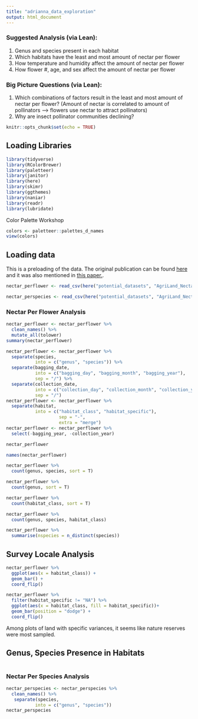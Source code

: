 ```yaml
---
title: "adrianna_data_exploration"
output: html_document
---
```


### Suggested Analysis (via Lean):
1. Genus and species present in each habitat
2. Which habitats have the least and most amount of nectar per flower
3. How temperature and humidity affect the amount of nectar per flower
4. How flower #, age, and sex affect the amount of nectar per flower

### Big Picture Questions (via Lean):
1. Which combinations of factors result in the least and most amount of nectar per flower? 
  (Amount of nectar is correlated to amount of pollinators --> flowers use nectar to attract pollinators)
2. Why are insect pollinator communities declining?

```r
knitr::opts_chunk$set(echo = TRUE)
```

## Loading Libraries
```r
library(tidyverse)
library(RColorBrewer)
library(paletteer)
library(janitor)
library(here)
library(skimr)
library(ggthemes)
library(naniar)
library(readr)
library(lubridate)
```


Color Palette Workshop
```r
colors <- paletteer::palettes_d_names
view(colors)
```


## Loading data
This is a preloading of the data. The original publication can be found [here](https://doi.org/10.1038/nature16532) and it was also mentioned in [this paper.](https://doi.org/10.1111/2041-210X.12779).
```r
nectar_perflower <- read_csv(here("potential_datasets", "AgriLand_Nectar_perflower.csv"))
```

```r
nectar_perspecies <- read_csv(here("potential_datasets", "AgriLand_Nectar_perspecies.csv"))
```

### Nectar Per Flower Analysis
```r
nectar_perflower <- nectar_perflower %>% 
  clean_names() %>% 
  mutate_all(tolower)
summary(nectar_perflower)
```

```r
nectar_perflower <- nectar_perflower %>% 
  separate(species,
           into = c("genus", "species")) %>% 
  separate(bagging_date,
           into = c("bagging_day", "bagging_month", "bagging_year"),
           sep = "/") %>% 
  separate(collection_date,
           into = c("collection_day", "collection_month", "collection_year"),
           sep = "/")
nectar_perflower <- nectar_perflower %>% 
  separate(habitat,
           into = c("habitat_class", "habitat_specific"),
                    sep = "-",
                    extra = "merge")
nectar_perflower <- nectar_perflower %>% 
  select(-bagging_year, -collection_year)

nectar_perflower
```

```r
names(nectar_perflower)
```


```r
nectar_perflower %>% 
  count(genus, species, sort = T)
```
```r
nectar_perflower %>% 
  count(genus, sort = T)
```
```r
nectar_perflower %>% 
  count(habitat_class, sort = T)
```
```r
nectar_perflower %>%
  count(genus, species, habitat_class)
```
```r
nectar_perflower %>% 
  summarise(nspecies = n_distinct(species))
```


## Survey Locale Analysis
```r
nectar_perflower %>% 
  ggplot(aes(x = habitat_class)) +
  geom_bar() +
  coord_flip()
```
```r
nectar_perflower %>% 
  filter(habitat_specific != "NA") %>% 
  ggplot(aes(x = habitat_class, fill = habitat_specific))+
  geom_bar(position = "dodge") +
  coord_flip()
```
Among plots of land with specific variances, it seems like nature reserves were most sampled.

## Genus, Species Presence in Habitats
```r

```



### Nectar Per Species Analysis
```r
nectar_perspecies <- nectar_perspecies %>%
  clean_names() %>% 
   separate(species,
           into = c("genus", "species"))
nectar_perspecies
```








